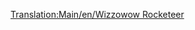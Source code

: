 [[Translation:Main/en/Wizzowow Rocketeer]]{{Template:Trains
|Image=[[File:en/Wizzowowrocketeer.png]]
|Cost=£82,031 ($164,062)
|Speed=482 km/h (300 mph)
|Weight=120 t
|Power=10,000 hp (7,457 kW)
|Annual=£3,515 ($7.030)
|Designed=2021
|Lifespan=20
|Capacity=N/A
|Description=Toyland's only MagLev engine, the best toyland train available in the game. 
|Real-life=Fictional
}}